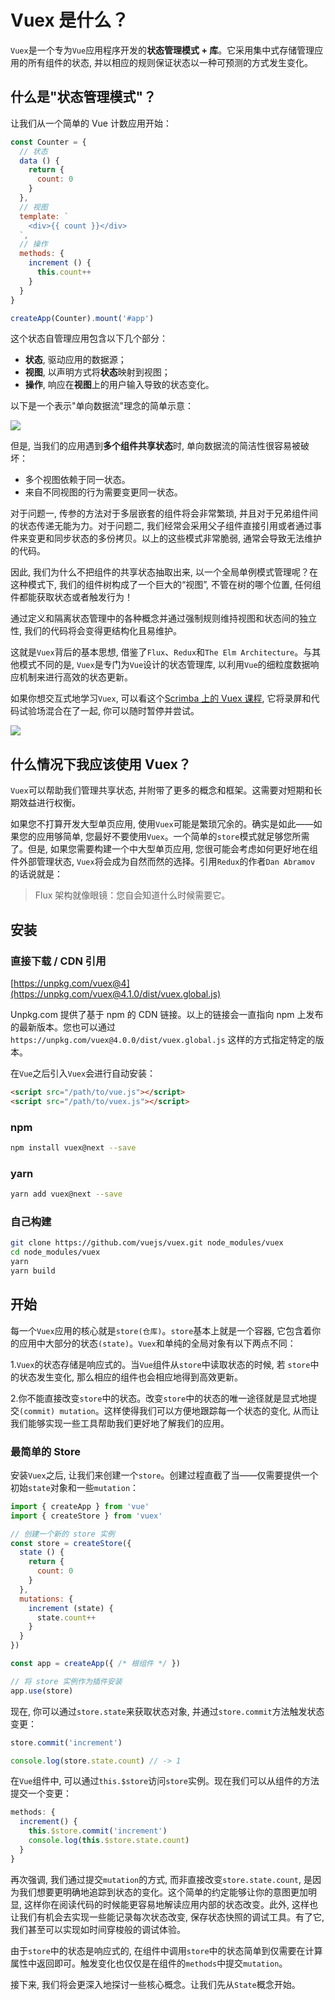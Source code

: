 # Vuex 是什么？

`Vuex`是一个专为`Vue`应用程序开发的**状态管理模式 + 库**。它采用集中式存储管理应用的所有组件的状态, 并以相应的规则保证状态以一种可预测的方式发生变化。

## 什么是"状态管理模式"？

让我们从一个简单的 Vue 计数应用开始：

```js showLineNumbers copy
const Counter = {
  // 状态
  data () {
    return {
      count: 0
    }
  },
  // 视图
  template: `
    <div>{{ count }}</div>
  `,
  // 操作
  methods: {
    increment () {
      this.count++
    }
  }
}

createApp(Counter).mount('#app')
```

这个状态自管理应用包含以下几个部分：

- **状态**, 驱动应用的数据源；
- **视图**, 以声明方式将**状态**映射到视图；
- **操作**, 响应在**视图**上的用户输入导致的状态变化。

以下是一个表示"单向数据流"理念的简单示意：

![](https://vuex.vuejs.org/flow.png)

但是, 当我们的应用遇到**多个组件共享状态**时, 单向数据流的简洁性很容易被破坏：

- 多个视图依赖于同一状态。
- 来自不同视图的行为需要变更同一状态。

对于问题一, 传参的方法对于多层嵌套的组件将会非常繁琐, 并且对于兄弟组件间的状态传递无能为力。对于问题二, 我们经常会采用父子组件直接引用或者通过事件来变更和同步状态的多份拷贝。以上的这些模式非常脆弱, 通常会导致无法维护的代码。

因此, 我们为什么不把组件的共享状态抽取出来, 以一个全局单例模式管理呢？在这种模式下, 我们的组件树构成了一个巨大的“视图”, 不管在树的哪个位置, 任何组件都能获取状态或者触发行为！

通过定义和隔离状态管理中的各种概念并通过强制规则维持视图和状态间的独立性, 我们的代码将会变得更结构化且易维护。

这就是`Vuex`背后的基本思想, 借鉴了`Flux`、`Redux`和`The Elm Architecture`。与其他模式不同的是, `Vuex`是专门为`Vue`设计的状态管理库, 以利用`Vue`的细粒度数据响应机制来进行高效的状态更新。

如果你想交互式地学习`Vuex`, 可以看这个[Scrimba 上的 Vuex 课程](https://scrimba.com/g/gvuex), 它将录屏和代码试验场混合在了一起, 你可以随时暂停并尝试。

![](https://vuex.vuejs.org/vuex.png)

## 什么情况下我应该使用 Vuex？

`Vuex`可以帮助我们管理共享状态, 并附带了更多的概念和框架。这需要对短期和长期效益进行权衡。

如果您不打算开发大型单页应用, 使用`Vuex`可能是繁琐冗余的。确实是如此——如果您的应用够简单, 您最好不要使用`Vuex`。一个简单的`store`模式就足够您所需了。但是, 如果您需要构建一个中大型单页应用, 您很可能会考虑如何更好地在组件外部管理状态, `Vuex`将会成为自然而然的选择。引用`Redux`的作者`Dan Abramov` 的话说就是：

>Flux 架构就像眼镜：您自会知道什么时候需要它。

## 安装

### 直接下载 / CDN 引用

[https://unpkg.com/vuex@4](https://unpkg.com/vuex@4.1.0/dist/vuex.global.js)

Unpkg.com 提供了基于 npm 的 CDN 链接。以上的链接会一直指向 npm 上发布的最新版本。您也可以通过 `https://unpkg.com/vuex@4.0.0/dist/vuex.global.js` 这样的方式指定特定的版本。

在`Vue`之后引入`Vuex`会进行自动安装：

```html showLineNumbers copy
<script src="/path/to/vue.js"></script>
<script src="/path/to/vuex.js"></script>
```

### npm

```bash
npm install vuex@next --save
```

### yarn

```bash
yarn add vuex@next --save
```

### 自己构建

```bash
git clone https://github.com/vuejs/vuex.git node_modules/vuex
cd node_modules/vuex
yarn
yarn build
```

## 开始

每一个`Vuex`应用的核心就是`store(仓库)`。`store`基本上就是一个容器, 它包含着你的应用中大部分的状态`(state)`。`Vuex`和单纯的全局对象有以下两点不同：

1.`Vuex`的状态存储是响应式的。当`Vue`组件从`store`中读取状态的时候, 若 `store`中的状态发生变化, 那么相应的组件也会相应地得到高效更新。

2.你不能直接改变`store`中的状态。改变`store`中的状态的唯一途径就是显式地提交`(commit) mutation`。这样使得我们可以方便地跟踪每一个状态的变化, 从而让我们能够实现一些工具帮助我们更好地了解我们的应用。

### 最简单的 Store

安装`Vuex`之后, 让我们来创建一个`store`。创建过程直截了当——仅需要提供一个初始`state`对象和一些`mutation`：

```js showLineNumbers copy
import { createApp } from 'vue'
import { createStore } from 'vuex'

// 创建一个新的 store 实例
const store = createStore({
  state () {
    return {
      count: 0
    }
  },
  mutations: {
    increment (state) {
      state.count++
    }
  }
})

const app = createApp({ /* 根组件 */ })

// 将 store 实例作为插件安装
app.use(store)
```

现在, 你可以通过`store.state`来获取状态对象, 并通过`store.commit`方法触发状态变更：

```js
store.commit('increment')

console.log(store.state.count) // -> 1
```

在`Vue`组件中,  可以通过`this.$store`访问`store`实例。现在我们可以从组件的方法提交一个变更：

```js showLineNumbers copy
methods: {
  increment() {
    this.$store.commit('increment')
    console.log(this.$store.state.count)
  }
}
```

再次强调, 我们通过提交`mutation`的方式, 而非直接改变`store.state.count`, 是因为我们想要更明确地追踪到状态的变化。这个简单的约定能够让你的意图更加明显, 这样你在阅读代码的时候能更容易地解读应用内部的状态改变。此外, 这样也让我们有机会去实现一些能记录每次状态改变, 保存状态快照的调试工具。有了它, 我们甚至可以实现如时间穿梭般的调试体验。

由于`store`中的状态是响应式的, 在组件中调用`store`中的状态简单到仅需要在计算属性中返回即可。触发变化也仅仅是在组件的`methods`中提交`mutation`。

接下来, 我们将会更深入地探讨一些核心概念。让我们先从`State`概念开始。
